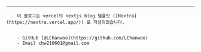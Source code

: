 


<IndexPage/>
 
---
        
        이 블로그는 vercel의 nextjs blog 템플릿 ([Nextra](https://nextra.vercel.app/)) 로 작성되었습니다.
        
        
        - GitHub [@LChanwoo](https://github.com/LChanwoo)
        - Email chw210601@gmail.com

